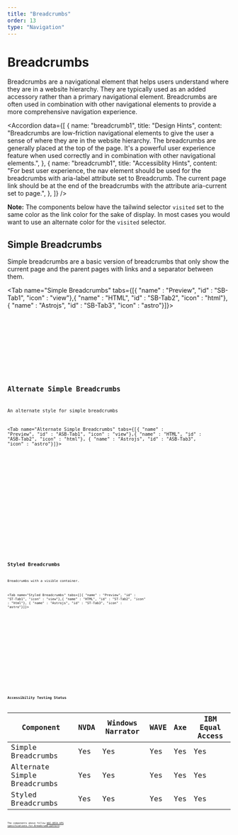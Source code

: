 ```yaml
---
title: "Breadcrumbs"
order: 13
type: "Navigation"
---
```



# Breadcrumbs

Breadcrumbs are a navigational element that helps users understand where they are in a website hierarchy. They are typically used as an added accessory rather than a primary navigational element. Breadcrumbs are often used in combination with other navigational elements to provide a more comprehensive navigation experience.

<Accordion
  data={[
    {
      name: "breadcrumb1",
      title: "Design Hints",
      content:
        "Breadcrumbs are low-friction navigational elements to give the user a sense of where they are in the website hierarchy. The breadcrumbs are generally placed at the top of the page. It's a powerful user experience feature when used correctly and in combination with other navigational elements.",
    },
    {
      name: "breadcrumb1",
      title: "Accessiblity Hints",
      content:
        "For best user experience, the nav element should be used for the breadcrumbs with aria-label attribute set to Breadcrumb. The current page link should be at the end of the breadcrumbs with the attribute aria-current set to page.",
    },
  ]}
/>

**Note:** The components below have the tailwind selector `visited` set to the same color as the link color for the sake of display. In most cases you would want to use an alternate color for the `visited` selector.

## Simple Breadcrumbs

Simple breadcrumbs are a basic version of breadcrumbs that only show the current page and the parent pages with links and a separator between them.

<Tab name="Simple Breadcrumbs" tabs={[{ "name" : "Preview", "id" : "SB-Tab1", "icon" : "view"},{ "name" : "HTML", "id" : "SB-Tab2", "icon" : "html"}, { "name" : "Astrojs", "id" : "SB-Tab3", "icon" : "astro"}]}>

<section
  id="SB-Tab1-panel"
  role="tabpanel"
  data-role="tabpanel"
  aria-labelledby="SB-Tab1">
  <div class="grid px-10 py-6">
    <Breadcrumbs />
  </div>
</section>

<section id ="SB-Tab2-panel" role="tabpanel" data-role="tabpanel" aria-labelledby="SB-Tab2" class="hidden">

<Code
  code={BreadcrumbsCode}
  lang="html"
  wrap="true"
  data-pagefind-ignore
/>

</section>

<section id ="SB-Tab3-panel" role="tabpanel" data-role="tabpanel" aria-labelledby="SB-Tab3" class="hidden">

<Code
  code={BreadcrumbsCodeAstro}
  lang="astro"
  title="Breadcrumbs.astro"
  wrap="true"
  data-pagefind-ignore
/>

</section>

</Tab>

## Alternate Simple Breadcrumbs

An alternate style for simple breadcrumbs

<Tab name="Alternate Simple Breadcrumbs" tabs={[{ "name" : "Preview", "id" : "ASB-Tab1", "icon" : "view"},{ "name" : "HTML", "id" : "ASB-Tab2", "icon" : "html"}, { "name" : "Astrojs", "id" : "ASB-Tab3", "icon" : "astro"}]}>

<section
  id="ASB-Tab1-panel"
  role="tabpanel"
  data-role="tabpanel"
  aria-labelledby="ASB-Tab1">
  <div class="grid px-10 py-6">
    <AltBreadcrumbs />
  </div>
</section>

<section id ="ASB-Tab2-panel" role="tabpanel" data-role="tabpanel" aria-labelledby="ASB-Tab2" class="hidden">

<Code
  code={AltBreadcrumbsCode}
  lang="html"
  wrap="true"
  data-pagefind-ignore
/>

</section>

<section id ="ASB-Tab3-panel" role="tabpanel" data-role="tabpanel" aria-labelledby="ASB-Tab3" class="hidden">

<Code
  code={AltBreadcrumbsCodeAstro}
  lang="astro"
  title="AltBreadcrumbs.astro"
  wrap="true"
  data-pagefind-ignore
/>

</section>

</Tab>

## Styled Breadcrumbs

Breadcrumbs with a visible container.

<Tab name="Styled Breadcrumbs" tabs={[{ "name" : "Preview", "id" : "ST-Tab1", "icon" : "view"},{ "name" : "HTML", "id" : "ST-Tab2", "icon" : "html"}, { "name" : "Astrojs", "id" : "ST-Tab3", "icon" : "astro"}]}>

<section
  id="ST-Tab1-panel"
  role="tabpanel"
  data-role="tabpanel"
  aria-labelledby="ST-Tab1">
  <div class="grid px-10 py-6">
    <StyledBreadcrumbs />
  </div>
</section>

<section id ="ST-Tab2-panel" role="tabpanel" data-role="tabpanel" aria-labelledby="ST-Tab2" class="hidden">

<Code
  code={StyledBreadcrumbsCode}
  lang="html"
  wrap="true"
  data-pagefind-ignore
/>

</section>

<section id ="ST-Tab3-panel" role="tabpanel" data-role="tabpanel" aria-labelledby="ST-Tab3" class="hidden">

<Code
  code={StyledBreadcrumbsCodeAstro}
  lang="astro"
  title="StyledBreadcrumbs.astro"
  wrap="true"
  data-pagefind-ignore
/>

</section>

</Tab>

## Accessibility Testing Status

| Component                    | NVDA | Windows Narrator | WAVE | Axe | IBM Equal Access |
| ---------------------------- | ---- | ---------------- | ---- | --- | ---------------- |
| Simple Breadcrumbs           | Yes  | Yes              | Yes  | Yes | Yes              |
| Alternate Simple Breadcrumbs | Yes  | Yes              | Yes  | Yes | Yes              |
| Styled Breadcrumbs           | Yes  | Yes              | Yes  | Yes | Yes              |

The components above follow [WAI-ARIA APG specifications for Breadcrumb pattern](https://www.w3.org/WAI/ARIA/apg/patterns/breadcrumb/). 
